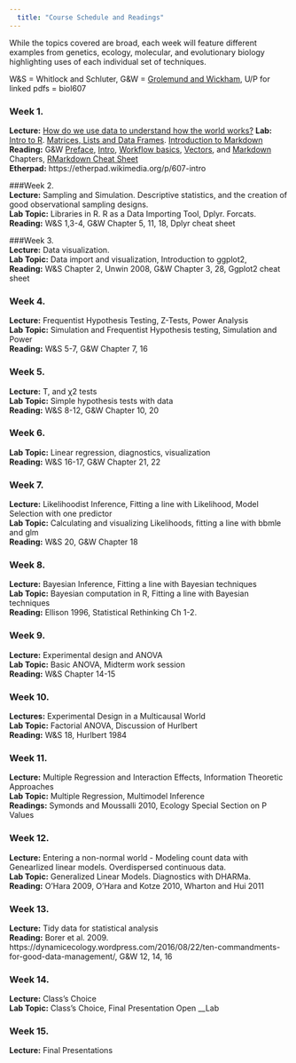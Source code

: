 ```yaml
---  
  title: "Course Schedule and Readings"  
---  
```

  While the topics covered are broad, each week will feature different examples from genetics, ecology, molecular, and evolutionary biology highlighting uses of each individual set of techniques.    
  
  W&S = Whitlock and Schluter, G&W = [Grolemund and Wickham](http://r4ds.had.co.nz), U/P for linked pdfs = biol607
    
      
### Week 1.  
__Lecture:__ [How do we use data to understand how the world works?](lectures/01_intro.html)
__Lab:__ [Intro to R](lectures/02_r_intro.html). [Matrices, Lists and Data Frames](lectures/02a_r_intro_list_matrix_df.html). [Introduction to Markdown](lab/01_markdown_intro.html)    
__Reading:__ G&W  [Preface](http://r4ds.had.co.nz/introduction.html), [Intro](http://r4ds.had.co.nz/explore-intro.html), [Workflow basics](http://r4ds.had.co.nz/workflow-basics.html), [Vectors](http://r4ds.had.co.nz/vectors.html), and [Markdown](http://r4ds.had.co.nz/r-markdown.html) Chapters, [RMarkdown Cheat Sheet](https://www.rstudio.com/wp-content/uploads/2015/02/rmarkdown-cheatsheet.pdf)  
__Etherpad:__ https://etherpad.wikimedia.org/p/607-intro
  
###Week 2.   
__Lecture:__ Sampling and Simulation. Descriptive statistics, and the creation of good observational sampling designs.   
__Lab Topic:__ Libraries in R. R as a Data Importing Tool, Dplyr. Forcats.  
__Reading:__ W&S 1,3-4, G&W Chapter 5, 11, 18, Dplyr cheat sheet  
  
  
###Week 3.   
__Lecture:__ Data visualization.  
__Lab Topic:__ Data import and visualization, Introduction to ggplot2,   
__Reading:__ W&S Chapter 2, Unwin 2008, G&W Chapter 3, 28, Ggplot2 cheat sheet  
  
  
### Week 4.   
__Lecture:__ Frequentist Hypothesis Testing, Z-Tests, Power Analysis  
__Lab Topic:__ Simulation and Frequentist Hypothesis testing, Simulation and Power  
__Reading:__ W&S 5-7, G&W Chapter 7, 16  
  
  
### Week 5.   
__Lecture:__ T, and χ2 tests  
__Lab Topic:__ Simple hypothesis tests with data  
__Reading:__ W&S 8-12, G&W Chapter 10, 20  
  
  
### Week 6.   
__Lab Topic:__ Linear regression, diagnostics, visualization  
__Reading:__ W&S 16-17, G&W Chapter 21, 22  
  
  
### Week 7.   
__Lecture:__ Likelihoodist Inference, Fitting a line with Likelihood, Model Selection with one predictor  
__Lab Topic:__ Calculating and visualizing Likelihoods, fitting a line with bbmle and glm  
__Reading:__ W&S 20, G&W Chapter 18  
  
  
### Week 8.   
__Lecture:__ Bayesian Inference, Fitting a line with Bayesian techniques  
__Lab Topic:__ Bayesian computation in R, Fitting a line with Bayesian techniques  
__Reading:__ Ellison 1996, Statistical Rethinking Ch 1-2.  
  
  
### Week 9.   
__Lecture:__ Experimental design and ANOVA  
__Lab Topic:__ Basic ANOVA, Midterm work session	  
__Reading:__ W&S Chapter 14-15  
  
  
### Week 10.   
__Lectures:__ Experimental Design in a Multicausal World  
__Lab Topic:__ Factorial ANOVA, Discussion of Hurlbert  
__Reading:__ W&S 18, Hurlbert 1984  
  
  
### Week 11.   
__Lecture:__ Multiple Regression and Interaction Effects, Information Theoretic Approaches  
__Lab Topic:__ Multiple Regression, Multimodel Inference  
__Readings:__ Symonds and Moussalli 2010, Ecology Special Section on P Values  
  
  
### Week 12.   
__Lecture:__ Entering a non-normal world - Modeling count data with Genearlized linear models. Overdispersed continuous data.  
__Lab Topic:__ Generalized Linear Models. Diagnostics with DHARMa.  
__Reading:__ O'Hara 2009, O'Hara and Kotze 2010, Wharton and Hui 2011  
  
    
### Week 13.   
__Lecture:__ Tidy data for statistical analysis  
__Reading:__ Borer et al. 2009. https://dynamicecology.wordpress.com/2016/08/22/ten-commandments-for-good-data-management/, G&W 12, 14, 16  
  
  
### Week 14.   
__Lecture:__ Class's Choice  
__Lab Topic:__ Class's Choice, Final Presentation Open __Lab  
  
  
### Week 15.  
__Lecture:__ Final Presentations  
